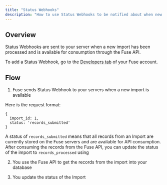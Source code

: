 ```yaml
---
title: "Status Webhooks"
description: "How to use Status Webhooks to be notified about when new imports are available via API"
---
```


## Overview
Status Webhooks are sent to your server when a new import has been processed and is available for consumption through the Fuse API.

To add a Status Webhook, go to the [Developers tab](https://fuse.flatirons.com/account/developers) of your Fuse account.

## Flow

1. Fuse sends Status Webhook to your servers when a new import is available

Here is the request format:

```
{
  import_id: 1,
  status: 'records_submitted'
}
```

A status of `records_submitted` means that all records from an Import are currently stored on the Fuse servers and are available for API consumption. After consuming the records from the Fuse API, you can update the status of the import to `records_processed` using 

2. You use the Fuse API to get the records from the import into your database



3. You update the status of the Import

